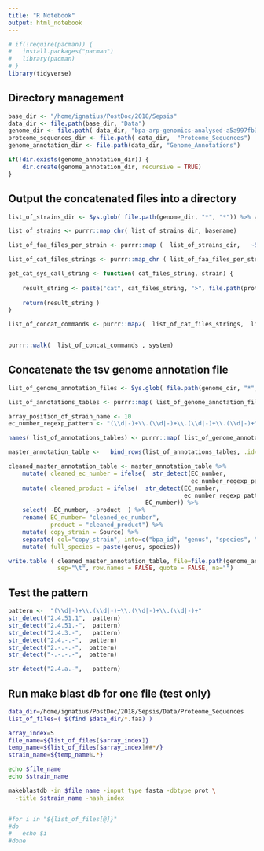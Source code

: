 ```yaml
---
title: "R Notebook"
output: html_notebook
---
```




```r
# if(!require(pacman)) {
#   install.packages("pacman")
#   library(pacman)
# }
library(tidyverse)

```

## Directory management 
```r

base_dir <- "/home/ignatius/PostDoc/2018/Sepsis"
data_dir <- file.path(base_dir, "Data")
genome_dir <- file.path( data_dir, "bpa-arp-genomics-analysed-a5a997fb3204e06bf1740edad90ea979")
proteome_sequences_dir <- file.path( data_dir,  "Proteome_Sequences")
genome_annotation_dir <- file.path(data_dir, "Genome_Annotations")

if(!dir.exists(genome_annotation_dir)) {
	dir.create(genome_annotation_dir, recursive = TRUE)
}

```

## Output the concatenated files into a directory
```r

list_of_strains_dir <- Sys.glob( file.path(genome_dir, "*", "*")) %>% as.list %>% purrr::keep ( dir.exists)

list_of_strains <- purrr::map_chr( list_of_strains_dir, basename)

list_of_faa_files_per_strain <- purrr::map (  list_of_strains_dir,   ~Sys.glob(file.path(., "*", "*.faa")) )

list_of_cat_files_strings <- purrr::map_chr ( list_of_faa_files_per_strain, paste, collapse=" ")

get_cat_sys_call_string <- function( cat_files_string, strain) {
  
    result_string <- paste("cat", cat_files_string, ">", file.path(proteome_sequences_dir, paste(strain, ".faa", sep="") ) )
  
    return(result_string )
}

list_of_concat_commands <- purrr::map2(  list_of_cat_files_strings,  list_of_strains,  ~get_cat_sys_call_string(.x, .y)  )


purrr::walk(  list_of_concat_commands , system)
```


## Concatenate the tsv genome annotation file 
```r

list_of_genome_annotation_files <- Sys.glob( file.path(genome_dir, "*", "*", "*", "*.tsv"))  %>% purrr::keep ( file.exists)

list_of_annotations_tables <- purrr::map( list_of_genome_annotation_files, read_tsv, comment="#", col_names = TRUE ) 

array_position_of_strain_name <- 10
ec_number_regexp_pattern <- "(\\d|-)+\\.(\\d|-)+\\.(\\d|-)+\\.(\\d|-)+"

names( list_of_annotations_tables) <- purrr::map( list_of_genome_annotation_files, ~strsplit(., "/")[[1]][array_position_of_strain_name] )

master_annotation_table <-   bind_rows(list_of_annotations_tables, .id="Source") 

cleaned_master_annotation_table <- master_annotation_table %>%
	mutate( cleaned_ec_number = ifelse(  str_detect(EC_number, 
												    ec_number_regexp_pattern), EC_number, NA_character_ )) %>%
	mutate( cleaned_product = ifelse(  str_detect(EC_number, 
												  ec_number_regexp_pattern) | is.na(EC_number), product, 
									   EC_number)) %>%
	select( -EC_number, -product  ) %>%
	rename( EC_number= "cleaned_ec_number", 
			product = "cleaned_product") %>%
	mutate( copy_strain = Source) %>%
	separate( col="copy_strain", into=c("bpa_id", "genus", "species", "strain", "date"), sep="\\." ) %>%
	mutate( full_species = paste(genus, species))

write.table ( cleaned_master_annotation_table, file=file.path(genome_annotation_dir, "cleaned_master_annotation_table.tsv" ),
			  sep="\t", row.names = FALSE, quote = FALSE, na="") 

```

## Test the pattern
```r
pattern <- 	"(\\d|-)+\\.(\\d|-)+\\.(\\d|-)+\\.(\\d|-)+"
str_detect("2.4.51.1", 	pattern)
str_detect("2.4.51.-", 	pattern)
str_detect("2.4.3.-", 	pattern)
str_detect("2.4.-.-",  pattern)
str_detect("2.-.-.-",  pattern)
str_detect("-.-.-.-",  pattern)

str_detect("2.4.a.-", 	pattern)


```


##  Run make blast db for one file (test only)
```bash

data_dir=/home/ignatius/PostDoc/2018/Sepsis/Data/Proteome_Sequences
list_of_files=( $(find $data_dir/*.faa) )

array_index=5
file_name=${list_of_files[$array_index]}
temp_name=${list_of_files[$array_index]##*/}
strain_name=${temp_name%.*}

echo $file_name
echo $strain_name

makeblastdb -in $file_name -input_type fasta -dbtype prot \
  -title $strain_name -hash_index  


#for i in "${list_of_files[@]}"
#do
#   echo $i
#done


```





























